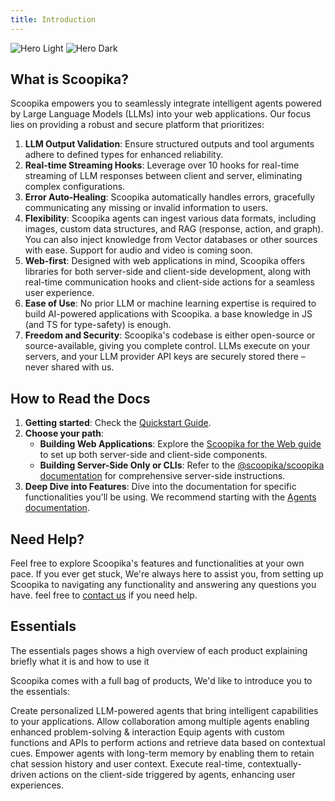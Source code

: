 ```yaml
---
title: Introduction
---
```


<img
  className="block dark:hidden"
  src="/images/scoopika-hero-light.png"
  alt="Hero Light"
/>
<img
  className="hidden dark:block"
  src="/images/scoopika-hero-color.png"
  alt="Hero Dark"
/>

## What is Scoopika?

Scoopika empowers you to seamlessly integrate intelligent agents powered by Large Language Models (LLMs) into your web applications. Our focus lies on providing a robust and secure platform that prioritizes:

1. **LLM Output Validation**: Ensure structured outputs and tool arguments adhere to defined types for enhanced reliability.
2. **Real-time Streaming Hooks**: Leverage over 10 hooks for real-time streaming of LLM responses between client and server, eliminating complex configurations.
3. **Error Auto-Healing**: Scoopika automatically handles errors, gracefully communicating any missing or invalid information to users.
4. **Flexibility**: Scoopika agents can ingest various data formats, including images, custom data structures, and RAG (response, action, and graph). You can also inject knowledge from Vector databases or other sources with ease. Support for audio and video is coming soon.
5. **Web-first**: Designed with web applications in mind, Scoopika offers libraries for both server-side and client-side development, along with real-time communication hooks and client-side actions for a seamless user experience.
6. **Ease of Use**: No prior LLM or machine learning expertise is required to build AI-powered applications with Scoopika. a base knowledge in JS (and TS for type-safety) is enough.
7. **Freedom and Security**: Scoopika's codebase is either open-source or source-available, giving you complete control. LLMs execute on your servers, and your LLM provider API keys are securely stored there – never shared with us.

## How to Read the Docs

1. **Getting started**: Check the [Quickstart Guide](/quickstart).
2. **Choose your path**:
    - **Building Web Applications**: Explore the [Scoopika for the Web guide](/guides/scoopika-for-the-web) to set up both server-side and client-side components.
    - **Building Server-Side Only or CLIs**: Refer to the [@scoopika/scoopika documentation](/packages/ts/scoopika) for comprehensive server-side instructions.
3. **Deep Dive into Features**: Dive into the documentation for specific functionalities you'll be using. We recommend starting with the [Agents documentation](/agents).

## Need Help?

Feel free to explore Scoopika's features and functionalities at your own pace. If you ever get stuck, We're always here to assist you, from setting up Scoopika to navigating any functionality and answering any questions you have. feel free to [contact us](/help/contact-us) if you need help.

## Essentials

<Info>The essentials pages shows a high overview of each product explaining briefly what it is and how to use it</Info>

Scoopika comes with a full bag of products, We'd like to introduce you to the essentials:

<CardGroup cols={2}>
  <Card
    title="AI Agents"
    icon="robot"
    href="/essentials/agents"
  >
    Create personalized LLM-powered agents that bring intelligent capabilities to your applications.
  </Card>
  <Card
    title="Multi-agent smart boxes"
    icon="cube"
    href="/essentials/multi-agent-boxes"
  >
    Allow collaboration among multiple agents enabling enhanced problem-solving & interaction
  </Card>
  <Card
    title="Tools"
    icon="screwdriver-wrench"
    href="/essentials/tools"
  >
    Equip agents with custom functions and APIs to perform actions and retrieve data based on contextual cues.
  </Card>
  <Card
    title="History stores"
    icon="database"
    href="/essentials/history-stores"
  >
    Empower agents with long-term memory by enabling them to retain chat session history and user context.
  </Card>
  <Card
    title="Client-side actions"
    icon="bolt"
    href="/essentials/tools#client-side-actions"
  >
    Execute real-time, contextually-driven actions on the client-side triggered by agents, enhancing user experiences.
  </Card>
</CardGroup>
